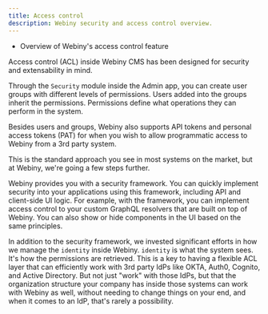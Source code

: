 ```yaml
---
title: Access control
description: Webiny security and access control overview.
---
```



<Alert type="success" title="WHAT YOU'LL LEARN">

- Overview of Webiny's access control feature

</Alert>

Access control (ACL) inside Webiny CMS has been designed for security and extensability in mind.

Through the `Security` module inside the Admin app, you can create user groups with different levels of permissions. Users added into the groups inherit the permissions. Permissions define what operations they can perform in the system.

Besides users and groups, Webiny also supports API tokens and personal access tokens (PAT) for when you wish to allow programmatic access to Webiny from a 3rd party system.

This is the standard approach you see in most systems on the market, but at Webiny, we're going a few steps further.

Webiny provides you with a security framework. You can quickly implement security into your applications using this framework, including API and client-side UI logic. For example, with the framework, you can implement access control to your custom GraphQL resolvers that are built on top of Webiny. You can also show or hide components in the UI based on the same principles.

In addition to the security framework, we invested significant efforts in how we manage the `identity` inside Webiny. `identity` is what the system sees. It's how the permissions are retrieved. This is a key to having a flexible ACL layer that can efficiently work with 3rd party IdPs like OKTA, Auth0, Cognito, and Active Directory. But not just "work" with those IdPs, but that the organization structure your company has inside those systems can work with Webiny as well, without needing to change things on your end, and when it comes to an IdP, that's rarely a possibility.
